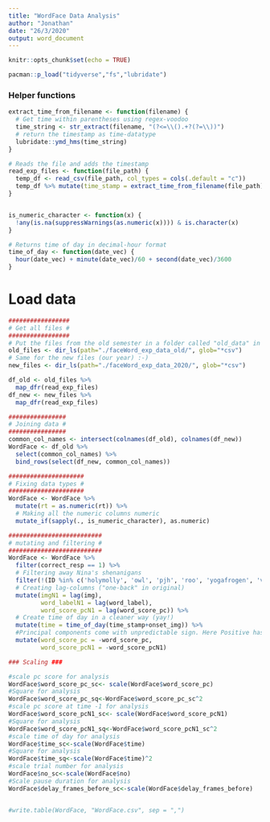 ```yaml
---
title: "WordFace Data Analysis"
author: "Jonathan"
date: "26/3/2020"
output: word_document
---
```


```r
knitr::opts_chunk$set(echo = TRUE)
```

```r
pacman::p_load("tidyverse","fs","lubridate")
```

### Helper functions
```r
extract_time_from_filename <- function(filename) {
  # Get time within parentheses using regex-voodoo
  time_string <- str_extract(filename, "(?<=\\().+?(?=\\))")
  # return the timestamp as time-datatype
  lubridate::ymd_hms(time_string)
}

# Reads the file and adds the timestamp
read_exp_files <- function(file_path) {
  temp_df <- read_csv(file_path, col_types = cols(.default = "c"))
  temp_df %>% mutate(time_stamp = extract_time_from_filename(file_path))
}


is_numeric_character <- function(x) {
  !any(is.na(suppressWarnings(as.numeric(x)))) & is.character(x)
}

# Returns time of day in decimal-hour format
time_of_day <- function(date_vec) {
  hour(date_vec) + minute(date_vec)/60 + second(date_vec)/3600
}

```

# Load data
```r
#################
# Get all files #
#################
# Put the files from the old semester in a folder called "old_data" in your working directory (or change the path below)
old_files <- dir_ls(path="./faceWord_exp_data_old/", glob="*csv")
# Same for the new files (our year) :-)
new_files <- dir_ls(path="./faceWord_exp_data_2020/", glob="*csv")

df_old <- old_files %>% 
  map_dfr(read_exp_files)
df_new <- new_files %>% 
  map_dfr(read_exp_files)

################
# Joining data #
################
common_col_names <- intersect(colnames(df_old), colnames(df_new))
WordFace <- df_old %>% 
  select(common_col_names) %>% 
  bind_rows(select(df_new, common_col_names))

#####################
# Fixing data types #
#####################
WordFace <- WordFace %>% 
  mutate(rt = as.numeric(rt)) %>% 
  # Making all the numeric columns numeric
  mutate_if(sapply(., is_numeric_character), as.numeric)

##########################
# mutating and filtering #
##########################
WordFace <- WordFace %>% 
  filter(correct_resp == 1) %>% 
  # Filtering away Nina's shenanigans
  filter(!(ID %in% c('holymolly', 'owl', 'pjh', 'roo', 'yogafrogen', 'vicedor'))) %>% 
  # Creating lag-columns ("one-back" in original)
  mutate(imgN1 = lag(img), 
         word_labelN1 = lag(word_label),
         word_score_pcN1 = lag(word_score_pc)) %>% 
  # Create time of day in a cleaner way (yay!)
  mutate(time = time_of_day(time_stamp+onset_img)) %>% 
  #Principal components come with unpredictable sign. Here Positive has become negeative, so we reverse
  mutate(word_score_pc = -word_score_pc, 
         word_score_pcN1 = -word_score_pcN1)

### Scaling ### 

#scale pc score for analysis
WordFace$word_score_pc_sc<- scale(WordFace$word_score_pc)
#Square for analysis
WordFace$word_score_pc_sq<-WordFace$word_score_pc_sc^2
#scale pc score at time -1 for analysis
WordFace$word_score_pcN1_sc<- scale(WordFace$word_score_pcN1)
#Square for analysis
WordFace$word_score_pcN1_sq<-WordFace$word_score_pcN1_sc^2
#scale time of day for analysis
WordFace$time_sc<-scale(WordFace$time)
#Square for analysis
WordFace$time_sq<-scale(WordFace$time)^2
#scale trial number for analysis
WordFace$no_sc<-scale(WordFace$no)
#Scale pause duration for analysis
WordFace$delay_frames_before_sc<-scale(WordFace$delay_frames_before)


#write.table(WordFace, "WordFace.csv", sep = ",")
```

